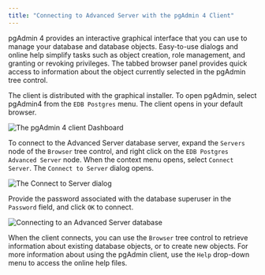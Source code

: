 ```yaml
---
title: "Connecting to Advanced Server with the pgAdmin 4 Client"
---
```


<div id="connecting_to_advanced_server_with_the_pgadmin_4_client" class="registered_link"></div>


pgAdmin 4 provides an interactive graphical interface that you can use to manage your database and database objects. Easy-to-use dialogs and online help simplify tasks such as object creation, role management, and granting or revoking privileges. The tabbed browser panel provides quick access to information about the object currently selected in the pgAdmin tree control.

The client is distributed with the graphical installer. To open pgAdmin, select pgAdmin4 from the `EDB Postgres` menu. The client opens in your default browser.

![The pgAdmin 4 client Dashboard](../images/pgadmin4_client_dashboard.png)

To connect to the Advanced Server database server, expand the `Servers` node of the `Browser` tree control, and right click on the `EDB Postgres Advanced Server` node. When the context menu opens, select `Connect Server`. The `Connect to Server` dialog opens.

![The Connect to Server dialog](../images/connecting_server.png)

Provide the password associated with the database superuser in the `Password` field, and click `OK` to connect.

![Connecting to an Advanced Server database](../images/connecting_to_advanced_server_database.png)

When the client connects, you can use the `Browser` tree control to retrieve information about existing database objects, or to create new objects. For more information about using the pgAdmin client, use the `Help` drop-down menu to access the online help files.
